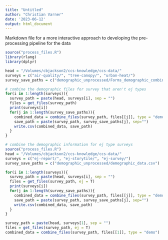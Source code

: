 ```yaml
---
title: "Untitled"
author: "Christian Varner"
date: '2023-06-12'
output: html_document
---
```


Markdown file for a more interactive approach to developing the pre-processing pipeline for the data

```r
source("process_files.R")
library(rlang)
library(dplyr)
```

```r
head = "/Volumes/cbjackson2/ccs-knowledge/ccs-data/"
surveys = c("air-quality/", "tree-canopy/", "urban-heat/")
survey_save_paths = c("demographic_unprocessed/Forms_demographic_combined.csv", "demographic_unprocessed/SocialMap_demographic_combined.csv")
```

```r
# combine the demographic files for survey that aren't ej types
for(i in 1:length(surveys)){
  survey_path = paste(head, surveys[i], sep = "")
  files = get_files(survey_path)
  print(surveys[i])
  for(j in 1:length(survey_save_paths)){
    combined_data = combine_files(survey_path, files[[j]], type = "demo")
    save_path = paste(survey_path, survey_save_paths[j], sep="")
    write.csv(combined_data, save_path)
  }
}
```


```r
# combine the demographic information for ej type surveys
source("process_files.R")
head = "/Volumes/cbjackson2/ccs-knowledge/ccs-data/"
surveys = c("ej-report/", "ej-storytile/", "ej-survey/")
survey_save_paths = c("demographic_unprocessed/demographic_data.csv")
```

```r
for(i in 1:length(surveys)){
  survey_path = paste(head, surveys[i], sep = "")
  files = get_files(survey_path, ej = T)
  print(surveys[i])
  for(j in 1:length(survey_save_paths)){
    combined_data = combine_files(survey_path, files[[j]], type = "demo")
    save_path = paste(survey_path, survey_save_paths[j], sep="")
    write.csv(combined_data, save_path)
  }
}
```
```r
survey_path = paste(head, surveys[1], sep = "")
files = get_files(survey_path, ej = T)
combined_data = combine_files(survey_path, files[[1]], type = "demo")
```



